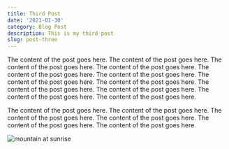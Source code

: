 ```yaml
---
title: Third Post
date: '2021-01-30'
category: Blog Post
description: This is my third post
slug: post-three
---
```


The content of the post goes here. The content of the post goes here. The content of the post goes here. The content of the post goes here. The content of the post goes here. The content of the post goes here.
The content of the post goes here. The content of the post goes here. The content of the post goes here. The content of the post goes here. The content of the post goes here. The content of the post goes here.

The content of the post goes here. The content of the post goes here. The content of the post goes here. The content of the post goes here. The content of the post goes here. The content of the post goes here.

<Image
    src={firstimage}
    alt="mountain at sunrise"
/>
